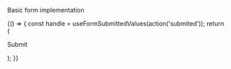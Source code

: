 

<Meta title="Form Component" component={Form} />

Basic form implementation

<Preview>
  <Story name="basic">
    {() => {
      const handle = useFormSubmittedValues(action('submited'));
      return (
        <Form onSubmitForm={handle} initialValues={initialValues}>
          <TextField name="name" label="Name: " />
          <p>
            <SubmitButton>Submit</SubmitButton>
          </p>
        </Form>
      );
    }}
  </Story>
</Preview>
